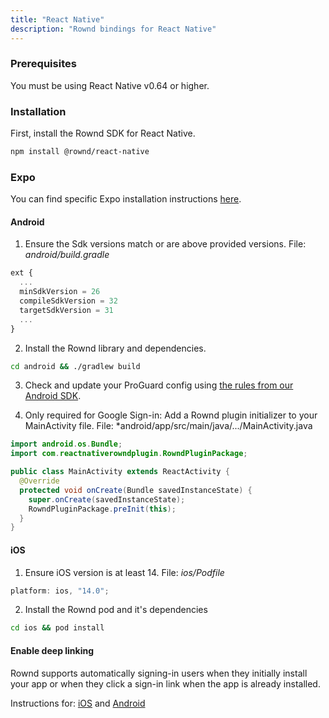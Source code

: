 ```yaml
---
title: "React Native"
description: "Rownd bindings for React Native"
---
```


### Prerequisites

You must be using React Native v0.64 or higher.

### Installation

First, install the Rownd SDK for React Native.

```bash
npm install @rownd/react-native
```

### Expo

You can find specific Expo installation instructions [here](/sdk-reference/mobile/expo).

#### Android

1.  Ensure the Sdk versions match or are above provided versions. File:
    _android/build.gradle_

```jsx
ext {
  ...
  minSdkVersion = 26
  compileSdkVersion = 32
  targetSdkVersion = 31
  ...
}
```

2. Install the Rownd library and dependencies.

```bash
cd android && ./gradlew build
```

3. Check and update your ProGuard config using [the rules from our Android SDK](https://github.com/rownd/android/blob/main/README.md#proguard-config).

4. Only required for Google Sign-in: Add a Rownd plugin initializer to your MainActivity file. File: *android/app/src/main/java/.../MainActivity.java

```java
import android.os.Bundle;
import com.reactnativerowndplugin.RowndPluginPackage;

public class MainActivity extends ReactActivity {
  @Override
  protected void onCreate(Bundle savedInstanceState) {
    super.onCreate(savedInstanceState);
    RowndPluginPackage.preInit(this);
  }
}
```

#### iOS

1.  Ensure iOS version is at least 14\. File: _ios/Podfile_

```jsx
platform: ios, "14.0";
```

2. Install the Rownd pod and it's dependencies

```bash
cd ios && pod install
```

#### Enable deep linking

Rownd supports automatically signing-in users when they initially install your
app or when they click a sign-in link when the app is already installed.

Instructions for: [iOS](/configuration/mobile/ios) and [Android](/configuration/mobile/android)

<Snippet file="mobile/react-native/react-native.mdx" />